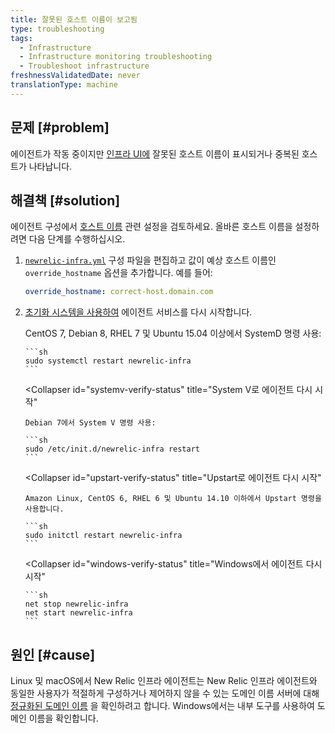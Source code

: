 ```yaml
---
title: 잘못된 호스트 이름이 보고됨
type: troubleshooting
tags:
  - Infrastructure
  - Infrastructure monitoring troubleshooting
  - Troubleshoot infrastructure
freshnessValidatedDate: never
translationType: machine
---
```


## 문제 [#problem]

에이전트가 작동 중이지만 [인프라 UI에](/docs/infrastructure/infrastructure-ui-pages/infra-hosts-ui-page) 잘못된 호스트 이름이 표시되거나 중복된 호스트가 나타납니다.

## 해결책 [#solution]

에이전트 구성에서 [호스트 이름](/docs/infrastructure/install-infrastructure-agent/configuration/infrastructure-agent-configuration-settings/#hostname-variables) 관련 설정을 검토하세요. 올바른 호스트 이름을 설정하려면 다음 단계를 수행하십시오.

1. [`newrelic-infra.yml`](/docs/infrastructure/new-relic-infrastructure/configuration/configure-infrastructure-agent#config-file) 구성 파일을 편집하고 값이 예상 호스트 이름인 `override_hostname` 옵션을 추가합니다. 예를 들어:

   ```yml
   override_hostname: correct-host.domain.com
   ```

2. [초기화 시스템을 사용하여](/docs/infrastructure/new-relic-infrastructure/configuration/start-stop-restart-check-infrastructure-agent-status#init-system) 에이전트 서비스를 다시 시작합니다.

   <CollapserGroup>
     <Collapser
       id="systemd-verify-status"
       title="SystemD로 에이전트 다시 시작"
     >
       CentOS 7, Debian 8, RHEL 7 및 Ubuntu 15.04 이상에서 SystemD 명령 사용:

       ```sh
       sudo systemctl restart newrelic-infra
       ```
     </Collapser>

     <Collapser
       id="systemv-verify-status"
       title="System V로 에이전트 다시 시작"
     >
       Debian 7에서 System V 명령 사용:

       ```sh
       sudo /etc/init.d/newrelic-infra restart
       ```
     </Collapser>

     <Collapser
       id="upstart-verify-status"
       title="Upstart로 에이전트 다시 시작"
     >
       Amazon Linux, CentOS 6, RHEL 6 및 Ubuntu 14.10 이하에서 Upstart 명령을 사용합니다.

       ```sh
       sudo initctl restart newrelic-infra
       ```
     </Collapser>

     <Collapser
       id="windows-verify-status"
       title="Windows에서 에이전트 다시 시작"
     >
       ```sh
       net stop newrelic-infra
       net start newrelic-infra
       ```
     </Collapser>
   </CollapserGroup>

## 원인 [#cause]

Linux 및 macOS에서 New Relic 인프라 에이전트는 New Relic 인프라 에이전트와 동일한 사용자가 적절하게 구성하거나 제어하지 않을 수 있는 도메인 이름 서버에 대해 [정규화된 도메인 이름](https://en.wikipedia.org/wiki/Fully_qualified_domain_name) 을 확인하려고 합니다. Windows에서는 내부 도구를 사용하여 도메인 이름을 확인합니다.
